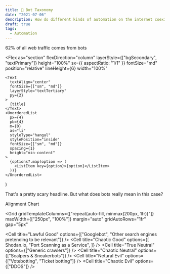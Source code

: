 ```yaml
---
title: 🤖 Bot Taxonomy
date: "2021-07-06"
description: How do different kinds of automation on the internet coexist?
draft: true
tags:
  - Automation
---
```



<Link
  href="https://theweek.com/articles/454320/62-percent-all-web-traffic-comes-from-bots"
  rel="noopener nofollower"
  target="_blank"
  color="textPrimary"
>
  <Heading mb={6}>
    62% of all web traffic comes from bots
    <RiExternalLinkLine
      style={{ marginLeft: "5px", display: "inline", verticalAlign: "top" }}
      size={32}
    />
  </Heading>
</Link>

  <Flex
    as="section"
    flexDirection="column"
    layerStyle={["bgSecondary", "textPrimary"]}
    height="100%"
    sx={{ aspectRatio: "1/1" }}
    fontSize="md"
    position="relative"
    lineHeight={6}
    width="100%"
  >
    <Text
      textAlign="center"
      fontSize={["sm", "md"]}
      layerStyle="textTertiary"
      py={2}
    >
      {title}
    </Text>
    <UnorderedList
      px={4}
      pb={4}
      m={0}
      as="li"
      styleType="hangul"
      stylePosition="inside"
      fontSize={["sm", "md"]}
      spacing={1}
      height="min-content"
    >
      {options?.map(option => (
        <ListItem key={option}>{option}</ListItem>
      ))}
    </UnorderedList>
  </Flex>
)

That's a pretty scary headline. But what does bots really mean in this case?

<Heading textAlign="center" fontSize="xl" mb={4}>
  Alignment Chart
</Heading>

<Grid
  gridTemplateColumns={["repeat(auto-fill, minmax(200px, 1fr))"]}
  maxWidth={["250px", "100%"]}
  margin="auto"
  gridAutoRows="1fr"
  gap="5px"
>
  <Cell
    title="Lawful Good"
    options={["Googlebot", "Other search engines pretending to be relevant"]}
  />
  <Cell title="Netural Good" />
  <Cell
    title="Chaotic Good"
    options={[
      <Link href="https://shodan.io">Shodan.io</Link>,
      "Port Scanning as a Service",
    ]}
  />
  <Cell title="Lawful Neutral" />
  <Cell title="True Neutral" options={["Generic crawlers"]} />
  <Cell title="Chaotic Neutral" options={["Scalpers & Sneakerbots"]} />
  <Cell title="Lawful Evil" />
  <Cell title="Netural Evil" options={["Votebotting", "Ticket botting"]} />
  <Cell title="Chaotic Evil" options={["DDOS"]} />
</Grid>

